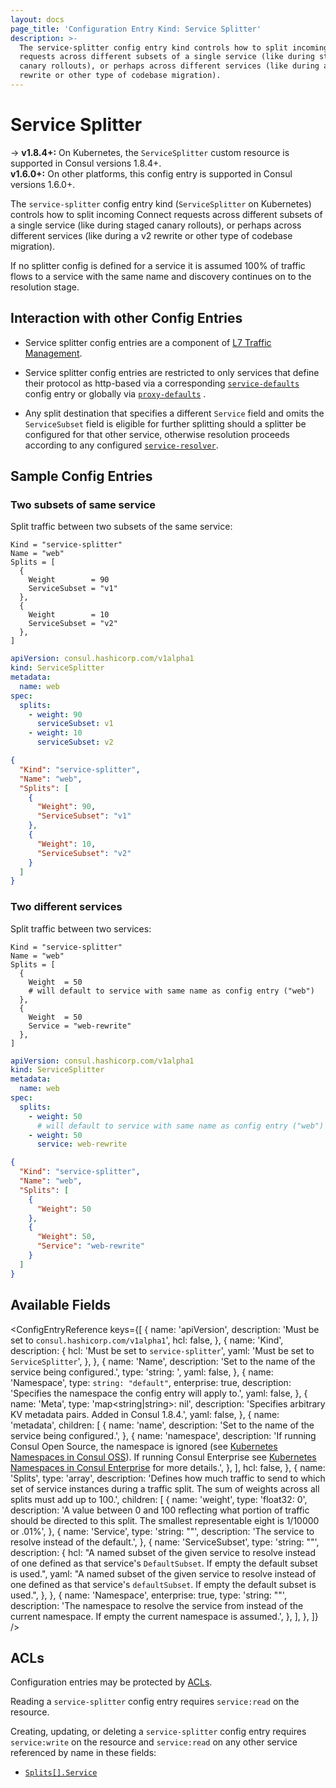 ```yaml
---
layout: docs
page_title: 'Configuration Entry Kind: Service Splitter'
description: >-
  The service-splitter config entry kind controls how to split incoming Connect
  requests across different subsets of a single service (like during staged
  canary rollouts), or perhaps across different services (like during a v2
  rewrite or other type of codebase migration).
---
```


# Service Splitter

-> **v1.8.4+:** On Kubernetes, the `ServiceSplitter` custom resource is supported in Consul versions 1.8.4+.<br />
**v1.6.0+:** On other platforms, this config entry is supported in Consul versions 1.6.0+.

The `service-splitter` config entry kind (`ServiceSplitter` on Kubernetes) controls how to split incoming Connect
requests across different subsets of a single service (like during staged
canary rollouts), or perhaps across different services (like during a v2
rewrite or other type of codebase migration).

If no splitter config is defined for a service it is assumed 100% of traffic
flows to a service with the same name and discovery continues on to the
resolution stage.

## Interaction with other Config Entries

- Service splitter config entries are a component of [L7 Traffic
  Management](/docs/connect/l7-traffic-management).

- Service splitter config entries are restricted to only services that define
  their protocol as http-based via a corresponding
  [`service-defaults`](/docs/connect/config-entries/service-defaults) config
  entry or globally via
  [`proxy-defaults`](/docs/connect/config-entries/proxy-defaults) .

- Any split destination that specifies a different `Service` field and omits
  the `ServiceSubset` field is eligible for further splitting should a splitter
  be configured for that other service, otherwise resolution proceeds according
  to any configured
  [`service-resolver`](/docs/connect/config-entries/service-resolver).

## Sample Config Entries

### Two subsets of same service

Split traffic between two subsets of the same service:

<CodeTabs>

```hcl
Kind = "service-splitter"
Name = "web"
Splits = [
  {
    Weight        = 90
    ServiceSubset = "v1"
  },
  {
    Weight        = 10
    ServiceSubset = "v2"
  },
]
```

```yaml
apiVersion: consul.hashicorp.com/v1alpha1
kind: ServiceSplitter
metadata:
  name: web
spec:
  splits:
    - weight: 90
      serviceSubset: v1
    - weight: 10
      serviceSubset: v2
```

```json
{
  "Kind": "service-splitter",
  "Name": "web",
  "Splits": [
    {
      "Weight": 90,
      "ServiceSubset": "v1"
    },
    {
      "Weight": 10,
      "ServiceSubset": "v2"
    }
  ]
}
```

</CodeTabs>

### Two different services

Split traffic between two services:

<CodeTabs>

```hcl
Kind = "service-splitter"
Name = "web"
Splits = [
  {
    Weight  = 50
    # will default to service with same name as config entry ("web")
  },
  {
    Weight  = 50
    Service = "web-rewrite"
  },
]
```

```yaml
apiVersion: consul.hashicorp.com/v1alpha1
kind: ServiceSplitter
metadata:
  name: web
spec:
  splits:
    - weight: 50
      # will default to service with same name as config entry ("web")
    - weight: 50
      service: web-rewrite
```

```json
{
  "Kind": "service-splitter",
  "Name": "web",
  "Splits": [
    {
      "Weight": 50
    },
    {
      "Weight": 50,
      "Service": "web-rewrite"
    }
  ]
}
```

</CodeTabs>

## Available Fields

<ConfigEntryReference
  keys={[
    {
      name: 'apiVersion',
      description: 'Must be set to `consul.hashicorp.com/v1alpha1`',
      hcl: false,
    },
    {
      name: 'Kind',
      description: {
        hcl: 'Must be set to `service-splitter`',
        yaml: 'Must be set to `ServiceSplitter`',
      },
    },
    {
      name: 'Name',
      description: 'Set to the name of the service being configured.',
      type: 'string: <required>',
      yaml: false,
    },
    {
      name: 'Namespace',
      type: `string: "default"`,
      enterprise: true,
      description: 'Specifies the namespace the config entry will apply to.',
      yaml: false,
    },
    {
      name: 'Meta',
      type: 'map<string|string>: nil',
      description:
        'Specifies arbitrary KV metadata pairs. Added in Consul 1.8.4.',
      yaml: false,
    },
    {
      name: 'metadata',
      children: [
        {
          name: 'name',
          description: 'Set to the name of the service being configured.',
        },
        {
          name: 'namespace',
          description:
            'If running Consul Open Source, the namespace is ignored (see [Kubernetes Namespaces in Consul OSS](/docs/k8s/crds#consul-oss)). If running Consul Enterprise see [Kubernetes Namespaces in Consul Enterprise](/docs/k8s/crds#consul-enterprise) for more details.',
        },
      ],
      hcl: false,
    },
    {
      name: 'Splits',
      type: 'array<ServiceSplit>',
      description:
        'Defines how much traffic to send to which set of service instances during a traffic split. The sum of weights across all splits must add up to 100.',
      children: [
        {
          name: 'weight',
          type: 'float32: 0',
          description:
            'A value between 0 and 100 reflecting what portion of traffic should be directed to this split. The smallest representable eight is 1/10000 or .01%',
        },
        {
          name: 'Service',
          type: 'string: ""',
          description: 'The service to resolve instead of the default.',
        },
        {
          name: 'ServiceSubset',
          type: 'string: ""',
          description: {
            hcl:
              "A named subset of the given service to resolve instead of one defined as that service's `DefaultSubset`. If empty the default subset is used.",
            yaml:
              "A named subset of the given service to resolve instead of one defined as that service's `defaultSubset`. If empty the default subset is used.",
          },
        },
        {
          name: 'Namespace',
          enterprise: true,
          type: 'string: ""',
          description:
            'The namespace to resolve the service from instead of the current namespace. If empty the current namespace is assumed.',
        },
      ],
    },
  ]}
/>

## ACLs

Configuration entries may be protected by [ACLs](/docs/security/acl).

Reading a `service-splitter` config entry requires `service:read` on the resource.

Creating, updating, or deleting a `service-splitter` config entry requires
`service:write` on the resource and `service:read` on any other service referenced by
name in these fields:

- [`Splits[].Service`](#service)
